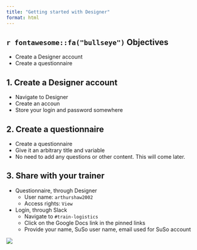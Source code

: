 ```yaml
---
title: "Getting started with Designer"
format: html
---
```


## `r fontawesome::fa("bullseye")` Objectives

- Create a Designer account
- Create a questionnaire

## 1. Create a Designer account

- Navigate to Designer
- Create an accoun
- Store your login and password somewhere

## 2. Create a questionnaire

- Create a questionnaire
- Give it an arbitrary title and variable
- No need to add any questions or other content. This will come later.

## 3. Share with your trainer

- Questionnaire, through Designer
    - User name: `arthurshaw2002`
    - Access rights: `View`
- Login, through Slack
    - Navigate to `#train-logistics`
    - Click on the Google Docs link in the pinned links
    - Provide your name, SuSo user name, email used for SuSo account

![](assets/suso_accounts.png)
